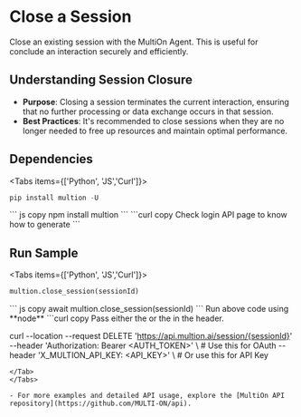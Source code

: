 # Close a Session

Close an existing session with the MultiOn Agent. This is useful for conclude an interaction securely and efficiently.

## Understanding Session Closure

- **Purpose**: Closing a session terminates the current interaction, ensuring that no further processing or data exchange occurs in that session.
- **Best Practices**: It's recommended to close sessions when they are no longer needed to free up resources and maintain optimal performance.

## Dependencies


<Tabs items={['Python', 'JS','Curl']}>
  <Tab>
  ```python copy
  pip install multion -U
  ```
  </Tab>
  <Tab>
  ``` js copy
  npm install multion
  ```
  </Tab>
  <Tab>
  ```curl copy
  Check login API page to know how to generate <AUTH_TOKEN>
  ```
  </Tab>
</Tabs>

## Run Sample

<Tabs items={['Python', 'JS','Curl']}>
  <Tab>

```python copy
multion.close_session(sessionId)
```

  </Tab>
  <Tab>
  ``` js copy
    await multion.close_session(sessionId)
  ```
<Callout type="info" emoji="ℹ️">
 Run above code using **node**
</Callout>
  </Tab>
  <Tab>
  ```curl copy
Pass either the <AUTH_TOKEN> or the <API_KEY> in the header.

curl --location --request DELETE 'https://api.multion.ai/session/{sessionId}' \
--header 'Authorization: Bearer <AUTH_TOKEN>' \ # Use this for OAuth
--header 'X_MULTION_API_KEY: <API_KEY>' \ # Or use this for API Key
```
</Tab>
</Tabs>

- For more examples and detailed API usage, explore the [MultiOn API repository](https://github.com/MULTI-ON/api).
